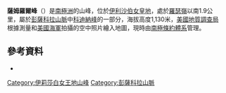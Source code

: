 {{coord|82|48|S|53|33|W|display=title}}

'''薩姆羅爾峰'''（{{lang-en|Sumrall Peak}}）是[[南極洲|南極洲]]的山峰，位於[[伊利沙伯女皇地|伊利沙伯女皇地]]，處於[[羅瑟嶺|羅瑟嶺]]以南1.9公里，屬於[[彭薩科拉山脈|彭薩科拉山脈]]中[[科迪納峰|科迪納峰]]的一部分，海拔高度1,130米，[[美國地質調查局|美國地質調查局]]根據測量和[[美國海軍|美國海軍]]拍攝的空中照片繪入地圖，現時由[[南極條約體系|南極條約體系]]管理。

==參考資料==
*{{usgs-gazetteer}}

{{DEFAULTSORT:Sumrall Peak}}
[[Category:伊莉莎白女王地山峰|Category:伊莉莎白女王地山峰]]
[[Category:彭薩科拉山脈|Category:彭薩科拉山脈]]


{{QueenElizabethLand-geo-stub}}